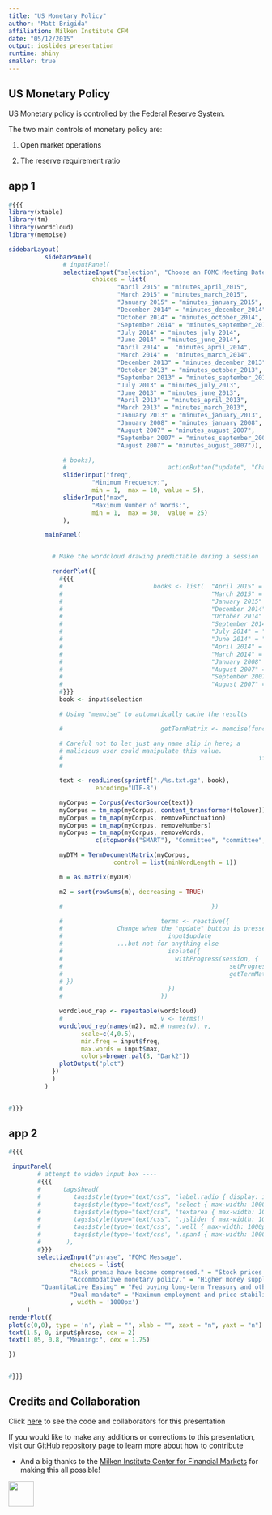 ```yaml
---
title: "US Monetary Policy"
author: "Matt Brigida"
affiliation: Milken Institute CFM
date: "05/12/2015"
output: ioslides_presentation
runtime: shiny
smaller: true
---
```


## US Monetary Policy

US Monetary policy is controlled by the Federal Reserve System.

The two main controls of monetary policy are:

1.  Open market operations

2.  The reserve requirement ratio


## app 1


```r
#{{{
library(xtable) 
library(tm)
library(wordcloud)
library(memoise)

sidebarLayout(
	      sidebarPanel( 
			   # inputPanel(
			   selectizeInput("selection", "Choose an FOMC Meeting Date:", 
				       choices = list(	
						      "April 2015" = "minutes_april_2015",
						      "March 2015" = "minutes_march_2015",
						      "January 2015" = "minutes_january_2015",
						      "December 2014" = "minutes_december_2014",
						      "October 2014" = "minutes_october_2014",
						      "September 2014" = "minutes_september_2014",
						      "July 2014" = "minutes_july_2014",
						      "June 2014" = "minutes_june_2014",
						      "April 2014" =  "minutes_april_2014",
						      "March 2014" =  "minutes_march_2014",
						      "December 2013" = "minutes_december_2013",
						      "October 2013" = "minutes_october_2013",
						      "September 2013" = "minutes_september_2013",
						      "July 2013" = "minutes_july_2013",
						      "June 2013" = "minutes_june_2013",
						      "April 2013" = "minutes_april_2013",
						      "March 2013" = "minutes_march_2013",
						      "January 2013" = "minutes_january_2013",
						      "January 2008" = "minutes_january_2008",
						      "August 2007" = "minutes_august_2007",
						      "September 2007" = "minutes_september_2007",
						      "August 2007" = "minutes_august_2007")),

			   # books),
			   #                            actionButton("update", "Change"),
			   sliderInput("freq", 
				       "Minimum Frequency:", 
				       min = 1,  max = 10, value = 5),
			   sliderInput("max", 
				       "Maximum Number of Words:", 
				       min = 1,  max = 30,  value = 25)
			   ),

	      mainPanel(


			# Make the wordcloud drawing predictable during a session

			renderPlot({
			  #{{{ 
			  #                         books <- list(	"April 2015" = "minutes_april_2015",
			  #                                         "March 2015" = "minutes_march_2015",
			  #                                         "January 2015" = "minutes_january_2015",
			  #                                         "December 2014" = "minutes_december_2014",
			  #                                         "October 2014" = "minutes_october_2014",
			  #                                         "September 2014" = "minutes_september_2014",
			  #                                         "July 2014" = "minutes_july_2014",
			  #                                         "June 2014" = "minutes_june_2014",
			  #                                         "April 2014" =  "minutes_april_2014",
			  #                                         "March 2014" =  "minutes_march_2014",
			  #                                         "January 2008" = "minutes_january_2008",
			  #                                         "August 2007" = "minutes_august_2007",
			  #                                         "September 2007" = "minutes_september_2007",
			  #                                         "August 2007" = "minutes_august_2007")
			  #}}}
			  book <- input$selection

			  # Using "memoise" to automatically cache the results

			  #                           getTermMatrix <- memoise(function(book) {

			  # Careful not to let just any name slip in here; a
			  # malicious user could manipulate this value.
			  #                                                      if (!(book %in% books))
			  #                                                        stop("Unknown book")

			  text <- readLines(sprintf("./%s.txt.gz", book),
					    encoding="UTF-8")

			  myCorpus = Corpus(VectorSource(text))
			  myCorpus = tm_map(myCorpus, content_transformer(tolower))
			  myCorpus = tm_map(myCorpus, removePunctuation)
			  myCorpus = tm_map(myCorpus, removeNumbers)
			  myCorpus = tm_map(myCorpus, removeWords,
					    c(stopwords("SMART"), "Committee", "committee", "committee\'s", "the", "and", "but"))

			  myDTM = TermDocumentMatrix(myCorpus,
						     control = list(minWordLength = 1))

			  m = as.matrix(myDTM)

			  m2 = sort(rowSums(m), decreasing = TRUE)

			  #                                         })

			  #                           terms <- reactive({
			  #               Change when the "update" button is pressed...
			  #                             input$update
			  #               ...but not for anything else
			  #                             isolate({
			  #                               withProgress(session, {
			  #                                              setProgress(message = "Processing statement ...")
			  #                                              getTermMatrix(input$selection)
			  # })
			  #                             })
			  #                           })

			  wordcloud_rep <- repeatable(wordcloud)
			  #                           v <- terms()
			  wordcloud_rep(names(m2), m2,# names(v), v, 
					scale=c(4,0.5),
					min.freq = input$freq, 
					max.words = input$max,
					colors=brewer.pal(8, "Dark2"))
			  plotOutput("plot")
			})
			)
	      )


#}}}
```

## app 2


```r
#{{{

 inputPanel(
	    # attempt to widen input box ----
	    #{{{ 
	    #      tags$head(
	    #         tags$style(type="text/css", "label.radio { display: inline-block; }", ".radio input[type=\"radio\"] { float: none; }"),
	    #         tags$style(type="text/css", "select { max-width: 1000px; }"),
	    #         tags$style(type="text/css", "textarea { max-width: 1000px; }"),
	    #         tags$style(type="text/css", ".jslider { max-width: 1000px; }"),
	    #         tags$style(type='text/css', ".well { max-width: 1000px; }"),
	    #         tags$style(type='text/css', ".span4 { max-width: 1000px; }")
	    #       ),
	    #}}}
	    selectizeInput("phrase", "FOMC Message",
                 choices = list(
                 "Risk premia have become compressed." = "Stock prices are too high.",
                 "Accommodative monetary policy." = "Higher money supply and lower interest rates.",
		 "Quantitative Easing" = "Fed buying long-term Treasury and other securities.",
                 "Dual mandate" = "Maximum employment and price stability."    )
                 , width = '1000px')
     )
renderPlot({
plot(c(0,0), type = 'n', ylab = "", xlab = "", xaxt = "n", yaxt = "n")
text(1.5, 0, input$phrase, cex = 2)
text(1.05, 0.8, "Meaning:", cex = 1.75)

})


#}}}
```

## Credits and Collaboration

Click [here](https://github.com/FinancialMarkets/5MinuteFinance/blob/master/Monetary_Policy/us_monetary_policy/mp.Rmd) to see the code and collaborators for this presentation

If you would like to make any additions or corrections to this presentation, visit our [GitHub repository page](https://github.com/FinancialMarkets/5MinuteFinance#how-to-contribute) to learn more about how to contribute

- And a big thanks to the [Milken Institute Center for Financial Markets](http://www.milkeninstitute.org/centers/markets) for making this all possible!


<div class="MIfooter"><img src="mi.png" style="height:50px;"></div> 